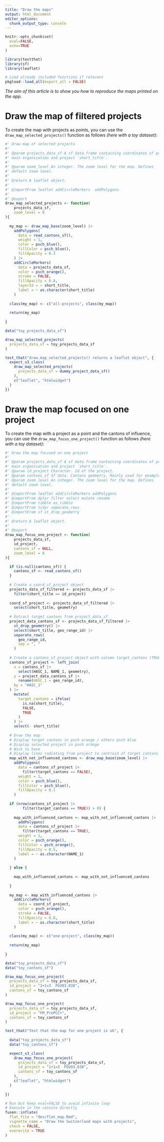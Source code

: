 ```yaml
---
title: "Draw the maps"
output: html_document
editor_options: 
  chunk_output_type: console
---
```


```r
knitr::opts_chunk$set(
  eval=FALSE,
  echo=TRUE
)
```

```r
library(testthat)
library(sf)
library(leaflet)
```

```r
# Load already included functions if relevant
pkgload::load_all(export_all = FALSE)
```

*The aim of this article is to show you how to reproduce the maps printed on the app.*

# Draw the map of filtered projects

To create the map with projects as points, you can use the `draw_map_selected_projects()` function as follows *(here with a toy dataset)*:

```r
#' Draw map of selected projects
#' 
#' @param projects_data_sf A sf data.frame containing coordinates of project 
#' main organisation and project `short_title`.
#' 
#' @param zoom_level An integer. The zoom level for the map. Defines
#' default zoom level.
#' 
#' @return A leaflet object.
#' 
#' @importFrom leaflet addCircleMarkers  addPolygons
#' 
#' @export
draw_map_selected_projects <- function(
    projects_data_sf,
    zoom_level = 8
){
  
  my_map <- draw_map_base(zoom_level) |> 
    addPolygons(
      data = read_cantons_sf(),
      weight = 1,
      color = psch_blue(),
      fillColor = psch_blue(),
      fillOpacity = 0.3
    ) |>
    addCircleMarkers(
      data = projects_data_sf,
      color = psch_orange(),
      stroke = FALSE,
      fillOpacity = 0.8,
      layerId = ~ short_title,
      label = ~ as.character(short_title)
    )
  
  class(my_map) <- c("all-projects", class(my_map))
  
  return(my_map)
  
}
```
  
```r
data("toy_projects_data_sf")

draw_map_selected_projects(
  projects_data_sf = toy_projects_data_sf
)
```
  
```r
test_that("draw_map_selected_projects() returns a leaflet object", {
  expect_s3_class(
    draw_map_selected_projects(
      projects_data_sf = dummy_project_data_sf()
    ),
    c("leaflet", "htmlwidget")
  )
})
```
  
# Draw the map focused on one project

To create the map with a project as a point and the cantons of influence, you can use the `draw_map_focus_one_project()` function as follows *(here with a toy dataset)*:

```r
#' Draw the map focused on one project
#' 
#' @param projects_data_sf A sf data.frame containing coordinates of project 
#' main organisation and project `short_title`.
#' @param id_project Character. Id of the project.
#' @param cantons_sf Sf data. Cantons geometry. Mainly used for examples and unit testing purpose.
#' @param zoom_level An integer. The zoom level for the map. Defines
#' default zoom level.
#' 
#' @importFrom leaflet addCircleMarkers addPolygons
#' @importFrom dplyr filter select mutate rename
#' @importFrom tibble as_tibble
#' @importFrom tidyr separate_rows
#' @importFrom sf st_drop_geometry
#' 
#' @return A leaflet object.
#' 
#' @export
draw_map_focus_one_project <- function(
    projects_data_sf,
    id_project,
    cantons_sf = NULL,
    zoom_level = 8
){

  if (is.null(cantons_sf)) {
    cantons_sf <- read_cantons_sf()
  }
  
  # Create a coord_sf_project object
  projects_data_sf_filtered <- projects_data_sf |> 
    filter(short_title == id_project) 
  
  coord_sf_project <- projects_data_sf_filtered |> 
    select(short_title, geometry)
  
  # Extract target cantons from project_data_sf
  project_data_cantons_sf <- projects_data_sf_filtered |> 
    st_drop_geometry() |> 
    select(short_title, geo_range_id) |> 
    separate_rows(
      geo_range_id, 
      sep = ", "
    )
  
  # Create a cantons_sf_project object with column target_cantons (TRUE/FALSE)
  cantons_sf_project <- left_join(
    x = cantons_sf |> 
      select(HASC_1, NAME_1, geometry),
    y = project_data_cantons_sf |> 
      rename(HASC_1 = geo_range_id), 
    by = "HASC_1"
  ) |> 
    mutate(
      target_cantons = ifelse(
        is.na(short_title),
        FALSE, 
        TRUE
      )
    ) |> 
    select(- short_title)
  
  # Draw the map
  # Display target cantons in psch orange / others psch blue
  # Display selected project in psch orange
  # Nice to have
  # Display lines radiating from project to centroid of target cantons
  map_with_not_influenced_cantons <- draw_map_base(zoom_level) |> 
    addPolygons(
      data = cantons_sf_project |> 
        filter(target_cantons == FALSE),
      weight = 1,
      color = psch_blue(),
      fillColor = psch_blue(),
      fillOpacity = 0.1
    ) 
  
  if (nrow(cantons_sf_project |> 
        filter(target_cantons == TRUE)) > 0) {
    
    map_with_influenced_cantons <- map_with_not_influenced_cantons |> 
      addPolygons(
      data = cantons_sf_project |> 
        filter(target_cantons == TRUE),
      weight = 1,
      color = psch_orange(),
      fillColor = psch_orange(),
      fillOpacity = 0.5,
      label = ~ as.character(NAME_1)
    ) 
    
  } else {
    
    map_with_influenced_cantons <- map_with_not_influenced_cantons
    
  }
    
  my_map <- map_with_influenced_cantons |>
    addCircleMarkers(
      data = coord_sf_project,
      color = psch_orange(),
      stroke = FALSE,
      fillOpacity = 0.8,
      label = ~ as.character(short_title)
    )
  
  class(my_map) <- c("one-project", class(my_map))
  
  return(my_map)
  
}
```
  
```r
data("toy_projects_data_sf")
data("toy_cantons_sf")

draw_map_focus_one_project(
  projects_data_sf = toy_projects_data_sf,
  id_project = "1+1=3  PGV03.038", 
  cantons_sf = toy_cantons_sf
)

draw_map_focus_one_project(
  projects_data_sf = toy_projects_data_sf,
  id_project = "FM_ProPCC+", 
  cantons_sf = toy_cantons_sf
)
```
  
```r
test_that("Test that the map for one project is ok", {
  
  data("toy_projects_data_sf")
  data("toy_cantons_sf")

  expect_s3_class(
    draw_map_focus_one_project(
      projects_data_sf = toy_projects_data_sf,
      id_project = "1+1=3  PGV03.038", 
      cantons_sf = toy_cantons_sf
    ),
    c("leaflet", "htmlwidget")
  )
  
})
```
  
```r
# Run but keep eval=FALSE to avoid infinite loop
# Execute in the console directly
fusen::inflate(
  flat_file = "dev/flat_map.Rmd", 
  vignette_name = "Draw the Switzerland maps with projects",
  check = FALSE,
  overwrite = TRUE
)
```
